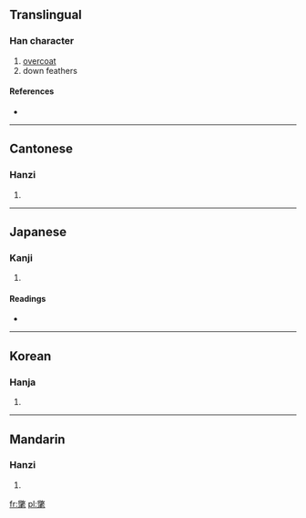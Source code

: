 ==Translingual==

===Han character===
{{Han char|rn=82|rad=毛|as=12|sn=16|four=9871<sub>0</sub>|canj=火大竹手山 (FKHQU)}}

# [[overcoat]]
# down feathers

====References====
* {{Han ref|kx=0596.190|dkj=16973|dj=0987.400|hdz=32005.190|uh=6C05|ud=27653|bh=BEFB|bd=48891}}

----

==Cantonese==

===Hanzi===
{{yue-hanzi|jyut=|y=chong2}}

# {{defn|Cantonese|sort=毛12}}

----

==Japanese==

===Kanji===
{{ja-kanji|grade=|rs=毛12}}

# {{defn|Japanese|sort=毛12}}

====Readings====
* {{ja-readings|on=[[しょう]] (shō)|kun=[[かざりけ]] (kazarike)}}

----

==Korean==

===Hanja===
{{ko-hanja|hangeul=창|eumhun=|rv=chang|mr=ch'ang|y=chang}}

# {{defn|Korean|sort=毛12}}

----

==Mandarin==

===Hanzi===
{{cmn-hanzi|pin=[[chǎng]] ([[chang3]])|wg=ch'ang<sup>3</sup>}}

# {{defn|Mandarin|sort=毛12}}

[[fr:氅]]
[[pl:氅]]